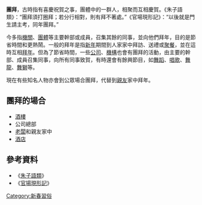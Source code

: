 {{Notability Unreferenced |time=2018-04-23}}

'''團拜'''，古時指有喜慶祝賀之事，團體中的一群人，相聚而互相慶賀。《朱子語類》：“團拜須打圈拜；若分行相對，則有拜不著處。”《官場現形記》：“以後就是門生請主考，同年團拜。” 

今多指[[機關|機關]]、[[團體|團體]]等主要幹部或成員，召集其餘的同事，並向他們拜年，目的是節省時間和更熱鬧。一般的拜年是指[[新年|新年]]期間到人家家中拜訪、送禮或[[聚餐|聚餐]]，並在這時互相[[拜年|拜年]]。但為了節省時間，一些[[公司|公司]]、[[機構|機構]]也會有團拜的活動，由主要的幹部、成員召集同事，向所有同事致賀，有時還會有餘興節目，如[[舞蹈|舞蹈]]、[[唱歌|唱歌]]、[[舞龍|舞龍]]、[[舞獅|舞獅]]等。

現在有些知名人物亦會到公眾場合團拜，代替到[[親戚|親]][[朋友|友]]家中拜年。

==團拜的場合==
*[[酒樓|酒樓]]
*公司總部
*[[老闆|老闆]]和親友家中
*[[酒店|酒店]]

==參考資料==
*《[[朱子語類|朱子語類]]》
*《[[官場現形記|官場現形記]]》

{{culture-stub}}
[[Category:新春習俗|Category:新春習俗]]